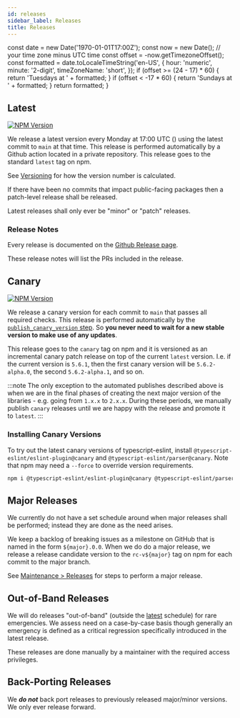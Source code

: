```yaml
---
id: releases
sidebar_label: Releases
title: Releases
---
```


  const date = new Date('1970-01-01T17:00Z');
  const now = new Date();
  // your time zone minus UTC time
  const offset = -now.getTimezoneOffset();
  const formatted = date.toLocaleTimeString('en-US', {
    hour: 'numeric',
    minute: '2-digit',
    timeZoneName: 'short',
  });
  if (offset >= (24 - 17) * 60) {
    return 'Tuesdays at ' + formatted;
  }
  if (offset < -17 * 60) {
    return 'Sundays at ' + formatted;
  }
  return formatted;
}

## Latest

<a href="https://www.npmjs.com/package/@typescript-eslint/parser">
  <img
    src="https://img.shields.io/npm/v/@typescript-eslint/parser/latest.svg?style=flat-square"
    alt="NPM Version"
  />
</a>

We release a latest version every Monday at 17:00 UTC (<LocalTimeOfRelease />) using the latest commit to `main` at that time. This release is performed automatically by a Github action located in a private repository. This release goes to the standard `latest` tag on npm.

See [Versioning](./Versioning.mdx) for how the version number is calculated.

If there have been no commits that impact public-facing packages then a patch-level release shall be released.

Latest releases shall only ever be "minor" or "patch" releases.

### Release Notes

Every release is documented on the [Github Release page](https://github.com/typescript-eslint/typescript-eslint/releases).

These release notes will list the PRs included in the release.

## Canary

<a href="https://www.npmjs.com/package/@typescript-eslint/parser">
  <img
    src="https://img.shields.io/npm/v/@typescript-eslint/parser/canary.svg?style=flat-square"
    alt="NPM Version"
  />
</a>

We release a canary version for each commit to `main` that passes all required checks. This release is performed automatically by the [`publish_canary_version` step](https://github.com/typescript-eslint/typescript-eslint/blob/5feb2dba9da2bd5e233451b7b0f1c99414b5aef9/.github/workflows/ci.yml#L234-L263). So **you never need to wait for a new stable version to make use of any updates**.

This release goes to the `canary` tag on npm and it is versioned as an incremental canary patch release on top of the current `latest` version. I.e. if the current version is `5.6.1`, then the first canary version will be `5.6.2-alpha.0`, the second `5.6.2-alpha.1`, and so on.

:::note
The only exception to the automated publishes described above is when we are in the final phases of creating the next major version of the libraries - e.g. going from `1.x.x` to `2.x.x`.
During these periods, we manually publish `canary` releases until we are happy with the release and promote it to `latest`.
:::

### Installing Canary Versions

To try out the latest canary versions of typescript-eslint, install `@typescript-eslint/eslint-plugin@canary` and `@typescript-eslint/parser@canary`.
Note that npm may need a `--force` to override version requirements.

```bash npm2yarn
npm i @typescript-eslint/eslint-plugin@canary @typescript-eslint/parser@canary --save-dev --force
```

## Major Releases

We currently do not have a set schedule around when major releases shall be performed; instead they are done as the need arises.

We keep a backlog of breaking issues as a milestone on GitHub that is named in the form `${major}.0.0`.
When we do do a major release, we release a release candidate version to the `rc-v${major}` tag on npm for each commit to the major branch.

See [Maintenance > Releases](../maintenance/Releases.mdx#major-releases) for steps to perform a major release.

## Out-of-Band Releases

We will do releases "out-of-band" (outside the [latest](#latest) schedule) for rare emergencies.
We assess need on a case-by-case basis though generally an emergency is defined as a critical regression specifically introduced in the latest release.

These releases are done manually by a maintainer with the required access privileges.

## Back-Porting Releases

We **_do not_** back port releases to previously released major/minor versions.
We only ever release forward.
